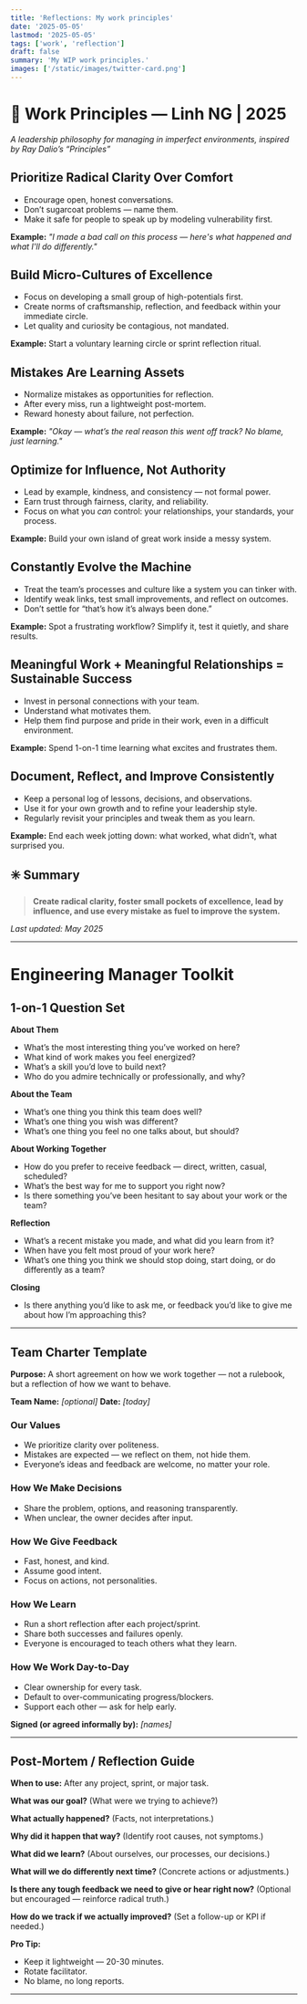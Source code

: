 ```yaml
---
title: 'Reflections: My work principles'
date: '2025-05-05'
lastmod: '2025-05-05'
tags: ['work', 'reflection']
draft: false
summary: 'My WIP work principles.'
images: ['/static/images/twitter-card.png']
---
```

# 📖 Work Principles — Linh NG | 2025

_A leadership philosophy for managing in imperfect environments, inspired by Ray Dalio’s “Principles”_

## Prioritize Radical Clarity Over Comfort
- Encourage open, honest conversations.
- Don’t sugarcoat problems — name them.
- Make it safe for people to speak up by modeling vulnerability first.

**Example:**
_"I made a bad call on this process — here's what happened and what I'll do differently."_

## Build Micro-Cultures of Excellence
- Focus on developing a small group of high-potentials first.
- Create norms of craftsmanship, reflection, and feedback within your immediate circle.
- Let quality and curiosity be contagious, not mandated.

**Example:**
Start a voluntary learning circle or sprint reflection ritual.

## Mistakes Are Learning Assets
- Normalize mistakes as opportunities for reflection.
- After every miss, run a lightweight post-mortem.
- Reward honesty about failure, not perfection.

**Example:**
_"Okay — what’s the real reason this went off track? No blame, just learning."_

## Optimize for Influence, Not Authority
- Lead by example, kindness, and consistency — not formal power.
- Earn trust through fairness, clarity, and reliability.
- Focus on what you *can* control: your relationships, your standards, your process.

**Example:**
Build your own island of great work inside a messy system.

## Constantly Evolve the Machine
- Treat the team’s processes and culture like a system you can tinker with.
- Identify weak links, test small improvements, and reflect on outcomes.
- Don’t settle for “that’s how it’s always been done.”

**Example:**
Spot a frustrating workflow? Simplify it, test it quietly, and share results.

## Meaningful Work + Meaningful Relationships = Sustainable Success
- Invest in personal connections with your team.
- Understand what motivates them.
- Help them find purpose and pride in their work, even in a difficult environment.

**Example:**
Spend 1-on-1 time learning what excites and frustrates them.


## Document, Reflect, and Improve Consistently
- Keep a personal log of lessons, decisions, and observations.
- Use it for your own growth and to refine your leadership style.
- Regularly revisit your principles and tweak them as you learn.

**Example:**
End each week jotting down: what worked, what didn’t, what surprised you.


## ✳️ Summary
> **Create radical clarity, foster small pockets of excellence, lead by influence, and use every mistake as fuel to improve the system.**


*Last updated: May 2025*

---

# Engineering Manager Toolkit

## 1-on-1 Question Set

**About Them**
- What’s the most interesting thing you’ve worked on here?
- What kind of work makes you feel energized?
- What’s a skill you’d love to build next?
- Who do you admire technically or professionally, and why?

**About the Team**
- What’s one thing you think this team does well?
- What’s one thing you wish was different?
- What’s one thing you feel no one talks about, but should?

**About Working Together**
- How do you prefer to receive feedback — direct, written, casual, scheduled?
- What’s the best way for me to support you right now?
- Is there something you’ve been hesitant to say about your work or the team?

**Reflection**
- What’s a recent mistake you made, and what did you learn from it?
- When have you felt most proud of your work here?
- What’s one thing you think we should stop doing, start doing, or do differently as a team?

**Closing**
- Is there anything you’d like to ask me, or feedback you’d like to give me about how I’m approaching this?

---

## Team Charter Template

**Purpose:**
A short agreement on how we work together — not a rulebook, but a reflection of how we want to behave.


**Team Name:** *[optional]*
**Date:** *[today]*

### Our Values
- We prioritize clarity over politeness.
- Mistakes are expected — we reflect on them, not hide them.
- Everyone’s ideas and feedback are welcome, no matter your role.

### How We Make Decisions
- Share the problem, options, and reasoning transparently.
- When unclear, the owner decides after input.

### How We Give Feedback
- Fast, honest, and kind.
- Assume good intent.
- Focus on actions, not personalities.

### How We Learn
- Run a short reflection after each project/sprint.
- Share both successes and failures openly.
- Everyone is encouraged to teach others what they learn.

### How We Work Day-to-Day
- Clear ownership for every task.
- Default to over-communicating progress/blockers.
- Support each other — ask for help early.

**Signed (or agreed informally by):** *[names]*

---

## Post-Mortem / Reflection Guide

**When to use:** After any project, sprint, or major task.

**What was our goal?**
(What were we trying to achieve?)

**What actually happened?**
(Facts, not interpretations.)

**Why did it happen that way?**
(Identify root causes, not symptoms.)

**What did we learn?**
(About ourselves, our processes, our decisions.)

**What will we do differently next time?**
(Concrete actions or adjustments.)

**Is there any tough feedback we need to give or hear right now?**
(Optional but encouraged — reinforce radical truth.)

**How do we track if we actually improved?**
(Set a follow-up or KPI if needed.)

**Pro Tip:**
- Keep it lightweight — 20-30 minutes.
- Rotate facilitator.
- No blame, no long reports.
---
